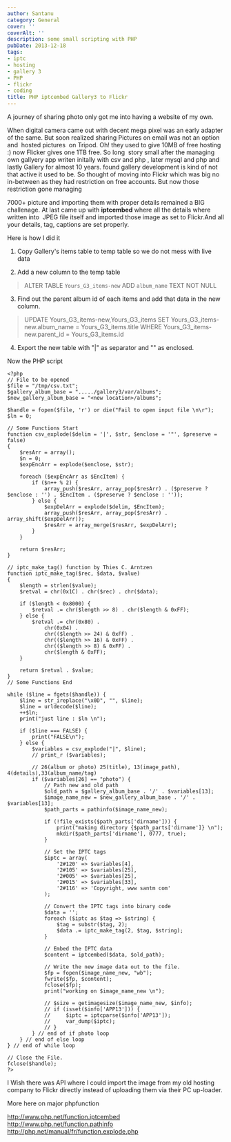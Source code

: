 ```yaml
---
author: Santanu
category: General
cover: ''
coverAlt: ''
description: some small scripting with PHP
pubDate: 2013-12-18
tags:
- iptc
- hosting
- gallery 3
- PHP
- flickr
- coding
title: PHP iptcembed Gallery3 to Flickr
---
```


A journey of sharing photo only got me into having a website of my own.

When digital camera came out with decent mega pixel was an early adapter of the same. But soon realized sharing Pictures on email was not an option and  hosted pictures  on Tripod. Oh! they used to give 10MB of free hosting :) now Flicker gives one 1TB free. So long  story small after the managing own gallyery app writen initally with csv and php , later mysql and php and lastly Gallery for almost 10 years. found gallery development is kind of not that active it used to be. So thought of moving into Flickr which was big no in-between as they had restriction on free accounts. But now those restriction gone managing

7000+ picture and importing them with proper details remained a BIG challenage. At last came up with **iptcembed** where all the details where written into  JPEG file itself and imported those image as set to Flickr.And all your details, tag, captions are set properly.

Here is how I did it  

1. Copy Gallery's items table to temp table so we do not mess with live data

2. Add a new column to the temp table

> ALTER TABLE `Yours_G3_items-new` ADD `album_name` TEXT NOT NULL

3. Find out the parent album id of each items and add that data in the new column.

>UPDATE Yours_G3_items-new,Yours_G3_items  SET Yours_G3_items-new.album_name = Yours_G3_items.title WHERE Yours_G3_items-new.parent_id = Yours_G3_items.id

4. Export the new table with "|" as separator and "" as enclosed.

Now the PHP script
```
<?php
// File to be opened
$file = "/tmp/csv.txt";
$gallery_album_base = "...../gallery3/var/albums";
$new_gallery_album_base = "<new location>/albums";

$handle = fopen($file, 'r') or die("Fail to open input file \n\r");
$ln = 0;

// Some Functions Start
function csv_explode($delim = '|', $str, $enclose = '"', $preserve = false)
{
    $resArr = array();
    $n = 0;
    $expEncArr = explode($enclose, $str);

    foreach ($expEncArr as $EncItem) {
        if ($n++ % 2) {
            array_push($resArr, array_pop($resArr) . ($preserve ? $enclose : '') . $EncItem . ($preserve ? $enclose : ''));
        } else {
            $expDelArr = explode($delim, $EncItem);
            array_push($resArr, array_pop($resArr) . array_shift($expDelArr));
            $resArr = array_merge($resArr, $expDelArr);
        }
    }

    return $resArr;
}

// iptc_make_tag() function by Thies C. Arntzen
function iptc_make_tag($rec, $data, $value)
{
    $length = strlen($value);
    $retval = chr(0x1C) . chr($rec) . chr($data);

    if ($length < 0x8000) {
        $retval .= chr($length >> 8) . chr($length & 0xFF);
    } else {
        $retval .= chr(0x80) .
            chr(0x04) .
            chr(($length >> 24) & 0xFF) .
            chr(($length >> 16) & 0xFF) .
            chr(($length >> 8) & 0xFF) .
            chr($length & 0xFF);
    }

    return $retval . $value;
}
// Some Functions End

while ($line = fgets($handle)) {
    $line = str_ireplace("\x0D", "", $line);
    $line = urldecode($line);
    ++$ln;
    print("just line : $ln \n");

    if ($line === FALSE) {
        print("FALSE\n");
    } else {
        $variables = csv_explode("|", $line);
        // print_r ($variables);

        // 26(album or photo) 25(title), 13(image_path), 4(details),33(album_name/tag)
        if ($variables[26] == "photo") {
            // Path new and old path
            $old_path = $gallery_album_base . '/' . $variables[13];
            $image_name_new = $new_gallery_album_base . '/' . $variables[13];
            $path_parts = pathinfo($image_name_new);

            if (!file_exists($path_parts['dirname'])) {
                print("making directory {$path_parts['dirname']} \n");
                mkdir($path_parts['dirname'], 0777, true);
            }

            // Set the IPTC tags
            $iptc = array(
                '2#120' => $variables[4],
                '2#105' => $variables[25],
                '2#005' => $variables[25],
                '2#015' => $variables[33],
                '2#116' => 'Copyright, www santm com'
            );

            // Convert the IPTC tags into binary code
            $data = '';
            foreach ($iptc as $tag => $string) {
                $tag = substr($tag, 2);
                $data .= iptc_make_tag(2, $tag, $string);
            }

            // Embed the IPTC data
            $content = iptcembed($data, $old_path);

            // Write the new image data out to the file.
            $fp = fopen($image_name_new, "wb");
            fwrite($fp, $content);
            fclose($fp);
            print("working on $image_name_new \n");

            // $size = getimagesize($image_name_new, $info);
            // if (isset($info['APP13'])) {
            //     $iptc = iptcparse($info['APP13']);
            //     var_dump($iptc);
            // }
        } // end of if photo loop
    } // end of else loop
} // end of while loop

// Close the File.
fclose($handle);
?>

```
  

I Wish there was API where I could import the image from my old hosting company to Flickr directly instead of uploading them via their PC up-loader.  

More here on major phpfunction  

http://www.php.net/function.iptcembed  
http://www.php.net/function.pathinfo  
http://php.net/manual/fr/function.explode.php